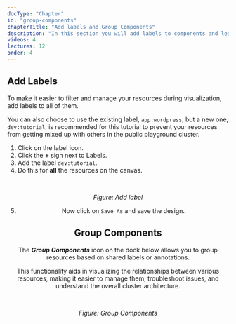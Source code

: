 ```yaml
---
docType: "Chapter"
id: "group-components"
chapterTitle: "Add labels and Group Components"
description: "In this section you will add labels to components and learn how to group them."
videos: 4
lectures: 12
order: 4
---
```



<ChapterStyle>

<h2 class="chapter-sub-heading">Add Labels</h2>

To make it easier to filter and manage your resources during visualization, add labels to all of them.

You can also choose to use the existing label, `app:wordpress`, but a new one, `dev:tutorial`, is recommended for this tutorial to prevent your resources from getting mixed up with others in the public playground cluster.

1. Click on the label icon.
2. Click the **+** sign next to Labels.
3. Add the label `dev:tutorial`.
4. Do this for **all** the resources on the canvas.

<br />
<CustomImage
  src={"/assets/images/learning-path/sql/wp14.png"}
  align="center"
  width="100%"
/>

_Figure: Add label_

5. Now click on `Save As` and save the design.

<h2 class="chapter-sub-heading">Group Components</h2>

The _**Group Components**_ icon on the dock below allows you to group resources based on shared labels or annotations.

This functionality aids in visualizing the relationships between various resources, making it easier to manage them, troubleshoot issues, and understand the overall cluster architecture.

<br />
<CustomImage
  src={"/assets/images/learning-path/sql/wp21.png"}
  align="center"
  width="100%"
/>

_Figure: Group Components_

</ChapterStyle>
